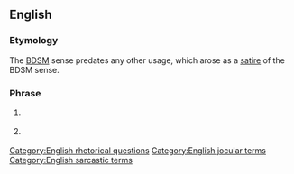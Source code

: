 ==English==

===Etymology===
The [[BDSM]] sense predates any other usage, which arose as a [[satire]] of the BDSM sense.

===Phrase===
{{head|en|phrase|head=[[who's]] [[your]] [[daddy]]}}

# {{lb|en|BDSM}} {{non-gloss definition|An assertion that one is the [[master]] in a relationship.}}
# {{lb|en|by extension}} {{non-gloss definition|A humorous and/or sarcastic statement of [[superiority]] over someone else.}}

[[Category:English rhetorical questions]]
[[Category:English jocular terms]]
[[Category:English sarcastic terms]]